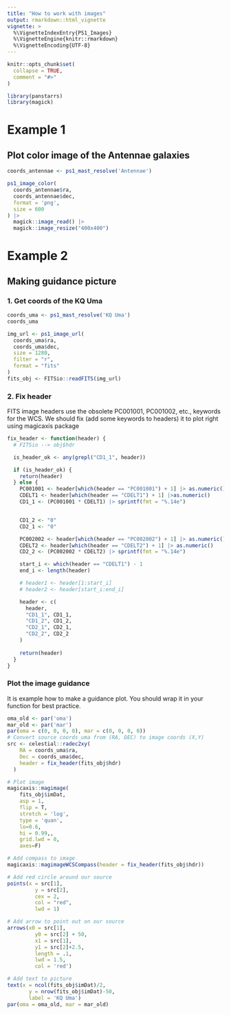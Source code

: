 ```yaml
---
title: "How to work with images"
output: rmarkdown::html_vignette
vignette: >
  %\VignetteIndexEntry{PS1_Images}
  %\VignetteEngine{knitr::rmarkdown}
  %\VignetteEncoding{UTF-8}
---
```


```r
knitr::opts_chunk$set(
  collapse = TRUE,
  comment = "#>"
)
```


```r
library(panstarrs)
library(magick)
```

# Example 1

## Plot color image of the Antennae galaxies

```r
coords_antennae <- ps1_mast_resolve('Antennae')

ps1_image_color(
  coords_antennae$ra, 
  coords_antennae$dec, 
  format = 'png', 
  size = 600
) |> 
  magick::image_read() |> 
  magick::image_resize("400x400")
```

# Example 2 

## Making guidance picture

### 1. Get coords of the KQ Uma

```r
coords_uma <- ps1_mast_resolve('KQ Uma')
coords_uma
```

```r
img_url <- ps1_image_url(
  coords_uma$ra, 
  coords_uma$dec, 
  size = 1280, 
  filter = "r", 
  format = "fits"
)
fits_obj <- FITSio::readFITS(img_url)
```

### 2. Fix header

FITS image headers use the obsolete PC001001, PC001002, etc., keywords for the WCS. We should fix (add some keywords to headers) it to plot right using magicaxis package

```r
fix_header <- function(header) {
  # FITSio --> obj$hdr

  is_header_ok <- any(grepl("CD1_1", header))

  if (is_header_ok) {
    return(header)
  } else {
    PC001001 <- header[which(header == "PC001001") + 1] |> as.numeric()
    CDELT1 <- header[which(header == "CDELT1") + 1] |>as.numeric()
    CD1_1 <- (PC001001 * CDELT1) |> sprintf(fmt = "%.14e")


    CD1_2 <- "0"
    CD2_1 <- "0"

    PC002002 <- header[which(header == "PC002002") + 1] |> as.numeric()
    CDELT2 <- header[which(header == "CDELT2") + 1] |> as.numeric()
    CD2_2 <- (PC002002 * CDELT2) |> sprintf(fmt = "%.14e")

    start_i <- which(header == "CDELT1") - 1
    end_i <- length(header)

    # header1 <- header[1:start_i]
    # header2 <- header[start_i:end_i]

    header <- c(
      header,
      "CD1_1", CD1_1,
      "CD1_2", CD1_2,
      "CD2_1", CD2_1,
      "CD2_2", CD2_2
    )
    
    return(header)
  }
}
```

### Plot the image guidance

It is example how to make a guidance plot. You should wrap it in your function for best practice.

```r
oma_old <- par('oma')
mar_old <- par('mar')
par(oma = c(0, 0, 0, 0), mar = c(0, 0, 0, 0))
# Convert source coords_uma from (RA, DEC) to image coords (X,Y)
src <- celestial::radec2xy(
    RA = coords_uma$ra,
    Dec = coords_uma$dec,
    header = fix_header(fits_obj$hdr)
  )

# Plot image
magicaxis::magimage(
    fits_obj$imDat,
    asp = 1,
    flip = T,
    stretch = 'log',
    type = 'quan',
    lo=0.6,
    hi = 0.99,,
    grid.lwd = 0,
    axes=F)

# Add compass to image
magicaxis::magimageWCSCompass(header = fix_header(fits_obj$hdr))

# Add red circle around our source 
points(x = src[1], 
         y = src[2], 
         cex = 2, 
         col = "red", 
         lwd = 1)

# Add arrow to point out on our source
arrows(x0 = src[1],
         y0 = src[2] + 50,
         x1 = src[1],
         y1 = src[2]+2.5,
         length = .1,
         lwd = 1.5,
         col = 'red')

# Add text to picture
text(x = ncol(fits_obj$imDat)/2,
       y = nrow(fits_obj$imDat)-50,
       label = 'KQ Uma')
par(oma = oma_old, mar = mar_old)
```

